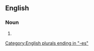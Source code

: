 ==English==

===Noun===
{{head|en|noun plural form}}

# {{plural of|governess|lang=en}}

[[Category:English plurals ending in "-es"]]